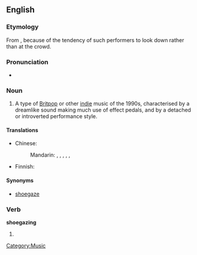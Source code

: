 ==English==
{{wikipedia}}

===Etymology===
From {{compound|shoe|gazing}}, because of the tendency of such performers to look down rather than at the crowd.

===Pronunciation===
* {{a|British}} {{IPA|/ˈʃuːgeɪzɪŋ/}}

===Noun===
{{en-noun|-}}

# {{British}} A type of [[Britpop]] or other [[indie]] music of the 1990s, characterised by a dreamlike sound making much use of effect pedals, and by a detached or introverted performance style.

====Translations====
{{trans-top|indie music genre}}
* Chinese:
*: Mandarin: {{t|zh|瞪鞋搖滾|sc=Hani}}, {{t|zh|瞪鞋摇滚|tr=dèngxié yáogǔn|sc=Hani}}, {{t|zh|低頭搖滾|sc=Hani}}, {{t|zh|低头摇滚|tr=dītóu yáogǔn|sc=Hani}}, {{t|zh|自賞搖滾|sc=Hani}}, {{t|zh|自赏摇滚|tr=zìshǎng yáogǔn|sc=Hani}}
{{trans-mid}}
* Finnish: {{t|fi|shoegazing}}
{{trans-bottom}}

====Synonyms====
*[[shoegaze]]

===Verb===
'''shoegazing'''

# {{present participle of|shoegaze}}

[[Category:Music]]